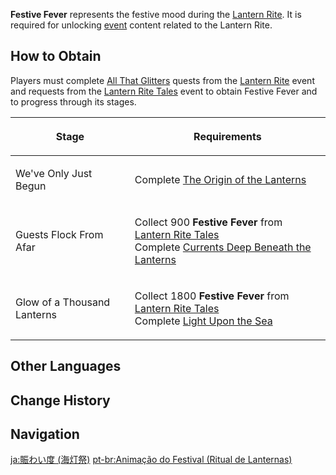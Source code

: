 {{About|the [[Experience]] metric used in the 1.3 Event|similar Experience metrics used in subsequent events|Festive Fever}}
{{Item Infobox
|id           = 000116
|title        = Festive Fever
|image        = Item Lantern Rite Festive Fever.png
|type         = Experience
|group        = Event Items
|event        = Lantern Rite
|quality      = 3
|description  = The festive mood during Lantern Rite. Perhaps the atmosphere on the day of the Rite will be better the higher the Festive Fever is...
|source1      = Obtained by completing requests from [[Lantern Rite Tales]].
}}
'''Festive Fever''' represents the festive mood during the [[Lantern Rite]]. It is required for unlocking [[event]] content related to the Lantern Rite.

==How to Obtain==
Players must complete [[All That Glitters]] quests from the [[Lantern Rite]] event and requests from the [[Lantern Rite Tales]] event to obtain Festive Fever and to progress through its stages.

{| class="wikitable"
!Stage !! Requirements
|-
| We've Only Just Begun || Complete [[The Origin of the Lanterns]]
|-
| Guests Flock From Afar || Collect 900 '''Festive Fever''' from [[Lantern Rite Tales]]<br />Complete [[Currents Deep Beneath the Lanterns]]
|-
| Glow of a Thousand Lanterns || Collect 1800 '''Festive Fever''' from [[Lantern Rite Tales]]<br />Complete [[Light Upon the Sea]]
|}

==Other Languages==
{{Other Languages
|en      = Festive Fever
|zhs     = 节庆热度
|zhs_rm  = Jiéqìng Rèdù
|zht     = 節慶熱度
|zht_rm  = Jiéqìng Rèdù
|zh_tl   = Festive Fever
|ja      = 賑わい度
|ja_rm   = Nigiwai-do
|ja_tl   = Activity Level
|ko      = 축제 열기
|ko_rm   = Chukje Yeolgi
|ko_tl   = Festival Fever
|es      = Fiebre festiva
|es_tl   = Festive Fever
|fr      = Fièvre festive
|fr_tl   = Festive Fever
|ru      = Праздничная жара
|ru_tl   = Festive Heat
|th      = ความสนุกของเทศกาล
|th_rm   = Khwamsanuk khong Thetsakan
|th_tl   = Fun of the Festival
|vi      = Độ Náo Nhiệt Lễ Hội
|vi_tl   = 
|de      = Festlichkeit
|de_tl   = Festiveness
|id      = Festive Fever
|pt      = Animação do Festival
|pt_tl   = 
|tr      = Şenlik Coşkusu
|tr_tl   = 
|it      = Febbre festiva
|it_tl   = 
}}

==Change History==
{{Change History|1.3}}

==Navigation==
{{EXP Navbox|EXP Types}}

[[ja:賑わい度 (海灯祭)]]
[[pt-br:Animação do Festival (Ritual de Lanternas)]]